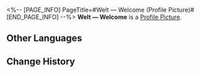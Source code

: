 <%-- [PAGE_INFO]
PageTitle=#Welt — Welcome (Profile Picture)#
[END_PAGE_INFO] --%>
{{Item Infobox
|title       = Welt &mdash; Welcome
|id          = 200104
|image       = Profile Picture Welt &mdash; Welcome.png{{subst:void|<!--$UPLOAD:<<SpriteOutput/ItemFigures/AvatarHead/IconHeadS1_1004.png>-<Profile Picture Welt — Welcome.png>-<Item Icons>>-->}}
|type        = Profile Picture
|invCategory = 
|rarity      = 5
|effect      = 
|description = Welt, participant of the Express Crew Newbie Welcome Party.
|source1     = Avatar reward obtained from unlocking [[Nameless Honor]]
}}
{{Description|''"I hope the finished cake can help you forget about the carnage in the kitchen."''}}
'''Welt &mdash; Welcome''' is a [[Profile Picture]].

==Other Languages==
{{Other Languages
|en   = Welt &mdash; Welcome
|zhs  = 瓦尔特•迎新
|zht  = 瓦爾特•迎新
|ja   = ヴェルト・歓迎
|ko   = 웰트•환영
|es   = Bienvenida de Welt
|fr   = Welt :
Bienvenue
|ru   = Вельт: Добро пожаловать
|th   = Welt - ต้อนรับ
|vi   = Welt - Chào Đón
|de   = Welt&nbsp;– Willkommen
|id   = Welt - Selamat Datang
|pt   = Welt – Boas-vindas
}}

==Change History==
{{Change History|1.0}}